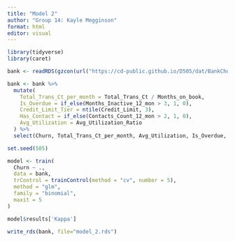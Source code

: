 ---
title: "Model 2"
author: "Group 14: Kayle Megginson"
format: html
editor: visual
---

```{r setup, include=FALSE}
library(tidyverse)
library(caret)

bank <- readRDS(gzcon(url("https://cd-public.github.io/D505/dat/BankChurners.rds")))
```

```{r}
bank <- bank %>% 
  mutate(
    Total_Trans_Ct_per_month = Total_Trans_Ct / Months_on_book,
    Is_Overdue = if_else(Months_Inactive_12_mon > 3, 1, 0),
    Credit_Limit_Tier = ntile(Credit_Limit, 3),
    Has_Contact = if_else(Contacts_Count_12_mon > 2, 1, 0),
    Avg_Utilization = Avg_Utilization_Ratio
  ) %>% 
  select(Churn, Total_Trans_Ct_per_month, Avg_Utilization, Is_Overdue, Credit_Limit_Tier, Has_Contact)

```

```{r}
set.seed(505)

model <- train(
  Churn ~ .,
  data = bank,
  trControl = trainControl(method = "cv", number = 5),
  method = "glm",
  family = "binomial",
  maxit = 5
)

model$results['Kappa']

```
```{r}
write_rds(bank, file="model_2.rds")
```

